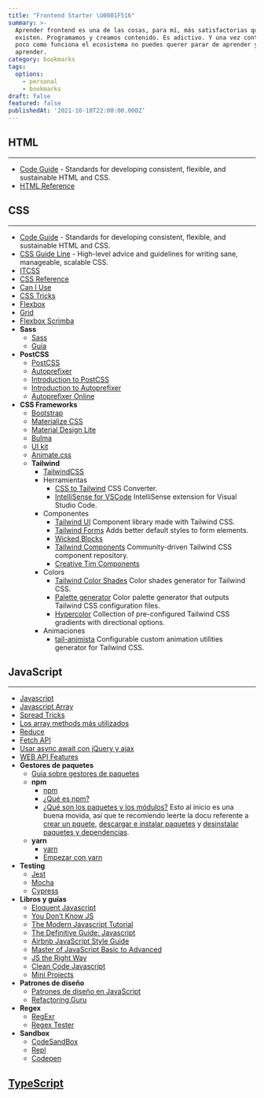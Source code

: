 ```yaml
---
title: "Frontend Starter \U0001F516"
summary: >-
  Aprender frontend es una de las cosas, para mí, más satisfactorias que
  existen. Programamos y creamos contenido. Es adictivo. Y una vez controlas un
  poco como funciona el ecosistema no puedes querer parar de aprender y
  aprender.
category: bookmarks
tags:
  options:
    - personal
    - bookmarks
draft: false
featured: false
publishedAt: '2021-10-10T22:00:00.000Z'
---
```


## HTML

***

* [Code Guide](https://codeguide.co/#html "") - Standards for developing consistent, flexible, and sustainable HTML and CSS.
* [HTML Reference](https://htmlreference.io/ "")

## CSS

***

* [Code Guide](https://codeguide.co/#css "") - Standards for developing consistent, flexible, and sustainable HTML and CSS.
* [CSS Guide Line](https://cssguidelin.es/ "") - High-level advice and guidelines for writing sane, manageable, scalable CSS.
* [ITCSS](https://www.xfive.co/blog/itcss-scalable-maintainable-css-architecture/ "")
* [CSS Reference](https://cssreference.io/ "")
* [Can I Use](https://caniuse.com/ "")
* [CSS Tricks](https://css-tricks.com/ "")
* [Flexbox](https://css-tricks.com/snippets/css/a-guide-to-flexbox/ "")
* [Grid](https://css-tricks.com/snippets/css/complete-guide-grid/ "")
* [Flexbox Scrimba](https://scrimba.com/learn/flexbox "")
* **Sass**
  * [Sass](https://sass-lang.com/ "")
  * [Guía](https://sass-lang.com/guide "")
* **PostCSS**
  * [PostCSS](https://github.com/postcss/postcss "")
  * [Autoprefixer](https://github.com/postcss/autoprefixer "")
  * [Introduction to PostCSS](https://www.sitepoint.com/an-introduction-to-postcss/ "")
  * [Introduction to Autoprefixer](https://css-tricks.com/autoprefixer/ "")
  * [Autoprefixer Online](https://autoprefixer.github.io/ "")
* **CSS Frameworks**
  * [Bootstrap](https://getbootstrap.com/ "")
  * [Materialize CSS](https://materializecss.com/ "")
  * [Material Design Lite](https://getmdl.io/ "")
  * [Bulma](https://bulma.io/ "")
  * [UI kit](https://getuikit.com/docs/introduction "")
  * [Animate.css](https://animate.style/ "")
  * **Tailwind**
    * [TailwindCSS](https://tailwindcss.com/ "")
    * Herramientas
      * [CSS to Tailwind](https://transform.tools/css-to-tailwind "") CSS Converter.
      * [IntelliSense for VSCode](https://marketplace.visualstudio.com/items?itemName=bradlc.vscode-tailwindcss "") IntelliSense extension for Visual Studio Code.
    * Componentes
      * [Tailwind UI](https://tailwindui.com/components "") Component library made with Tailwind CSS.
      * [Tailwind Forms](https://github.com/tailwindlabs/tailwindcss-forms "") Adds better default styles to form elements.
      * [Wicked Blocks](https://wickedblocks.dev/ "")
      * [Tailwind Components](https://tailwindcomponents.com/ "") Community-driven Tailwind CSS component repository.
      * [Creative Tim Components](https://www.creative-tim.com/learning-lab/tailwind-starter-kit/documentation/download "")
    * Colors
      * [Tailwind Color Shades](https://javisperez.github.io/tailwindcolorshades/ "") Color shades generator for Tailwind CSS.
      * [Palette generator](https://adevade.github.io/color-scheme-generator/ "") Color palette generator that outputs Tailwind CSS configuration files.
      * [Hypercolor](https://hypercolor.dev/#gradients "") Collection of pre-configured Tailwind CSS gradients with directional options.
    * Animaciones
      * [tail-animista](https://tail-animista.vercel.app/play/basic/scale-up/scale-up-center "") Configurable custom animation utilities generator for Tailwind CSS.

## JavaScript

***

* [Javascript](/blog/chuletas/javascript "")
* [Javascript Array](/blog/chuletas/javascript-array "")
* [Spread Tricks](/blog/javascript/spread-tricks "")
* [Los array methods más utilizados](/blog/javascript/array-methods "")
* [Reduce](/blog/javascript/reduce "")
* [Fetch API](/blog/javascript/fetch-api "")
* [Usar async await con jQuery y ajax](/blog/javascript/ajax-async-await "")
* [WEB API Features](https://whatwebcando.today/contacts.html "")
* **Gestores de paquetes**
  * [Guía sobre gestores de paquetes](http://codylindley.com/techpro/2013_04_12__package-managers-an-introducto/ "")
  * **npm**
    * [npm](https://www.npmjs.com/ "")
    * [¿Qué es npm?](https://docs.npmjs.com/about-npm "")
    * [¿Qué son los paquetes y los módulos?](https://docs.npmjs.com/about-packages-and-modules "")
      Esto al inicio es una buena movida, así que te recomiendo leerte la docu referente a [crear un pquete](https://docs.npmjs.com/creating-a-package-json-file ""), [descargar e instalar paquetes](https://docs.npmjs.com/downloading-and-installing-packages-locally "") y [desinstalar paquetes y dependencias](https://docs.npmjs.com/uninstalling-packages-and-dependencies "").
  * **yarn**
    * [yarn](https://yarnpkg.com/ "")
    * [Empezar con yarn](https://yarnpkg.com/getting-started "")
* **Testing**
  * [Jest](https://jestjs.io/docs/en/getting-started "")
  * [Mocha](https://mochajs.org/ "")
  * [Cypress](https://www.cypress.io/ "")
* **Libros y guías**
  * [Eloquent Javascript](https://eloquentjs-es.thedojo.mx/ "")
  * [You Don’t Know JS](https://github.com/getify/You-Dont-Know-JS "")
  * [The Modern Javascript Tutorial](https://javascript.info/ "")
  * [The Definitive Guide: Javascript](https://pepa.holla.cz/wp-content/uploads/2016/08/JavaScript-The-Definitive-Guide-6th-Edition.pdf "")
  * [Airbnb JavaScript Style Guide](https://github.com/airbnb/javascript "")
  * [Master of JavaScript Basic to Advanced](https://medium.com/@shahaparan2014/master-of-javascript-basic-to-advanced-2019-2d357c21c43 "")
  * [JS the Right Way](https://jstherightway.org/es-es/ "")
  * [Clean Code Javascript](https://github.com/ryanmcdermott/clean-code-javascript#table-of-contents "")
  * [Mini Projects](https://www.freecodecamp.org/news/javascript-projects-for-beginners "")
* **Patrones de diseño**
  * [Patrones de diseño en JavaScript](https://addyosmani.com/resources/essentialjsdesignpatterns/book/ "")
  * [Refactoring.Guru](https://refactoring.guru/es "")
* **Regex**
  * [RegExr](https://regexr.com/ "")
  * [Regex Tester](https://regex101.com/ "")
* **Sandbox**
  * [CodeSandBox](https://codesandbox.io/ "")
  * [Repl](https://repl.it/ "")
  * [Codepen](https://codepen.io/ "")

## [TypeScript](https://www.typescriptlang.org/ "")
